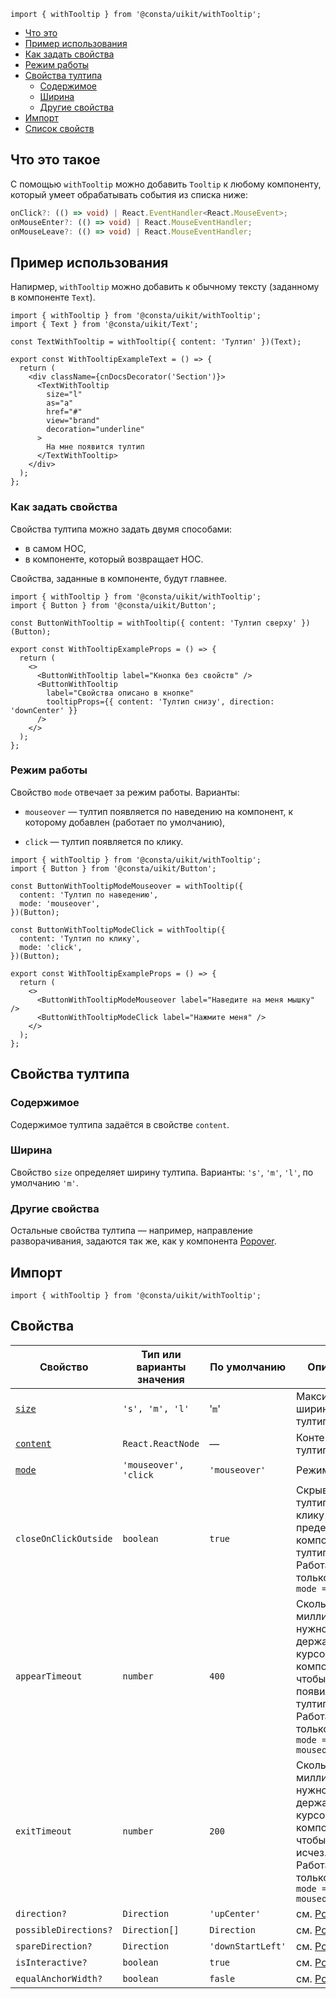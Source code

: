 
```tsx
import { withTooltip } from '@consta/uikit/withTooltip';
```

<MdxMenu>

- [Что это](#что-это-такое)
- [Пример использования](#пример-использования)
- [Как задать свойства](#как-задать-свойства)
- [Режим работы](#режим-работы)
- [Свойства тултипа](#свойства-тултипа)
  - [Содержимое](#содержимое)
  - [Ширина](#ширина)
  - [Другие свойства](#другие-свойства)
- [Импорт](#импорт)
- [Список свойств](#список-свойств)

</MdxMenu>

## Что это такое

C помощью `withTooltip` можно добавить `Tooltip` к любому компоненту,
который умеет обрабатывать события из списка ниже:

```ts
onClick?: (() => void) | React.EventHandler<React.MouseEvent>;
onMouseEnter?: (() => void) | React.MouseEventHandler;
onMouseLeave?: (() => void) | React.MouseEventHandler;
```

## Пример использования

Напирмер, `withTooltip` можно добавить к обычному тексту (заданному в компоненте `Text`).

```tsx
import { withTooltip } from '@consta/uikit/withTooltip';
import { Text } from '@consta/uikit/Text';

const TextWithTooltip = withTooltip({ content: 'Тултип' })(Text);

export const WithTooltipExampleText = () => {
  return (
    <div className={cnDocsDecorator('Section')}>
      <TextWithTooltip
        size="l"
        as="a"
        href="#"
        view="brand"
        decoration="underline"
      >
        На мне появится тултип
      </TextWithTooltip>
    </div>
  );
};
```

<WithTooltipExampleText />

### Как задать свойства

Свойства тултипа можно задать двумя способами:

- в самом HOC,
- в компоненте, который возвращает HOC.

Свойства, заданные в компоненте, будут главнее.

```tsx
import { withTooltip } from '@consta/uikit/withTooltip';
import { Button } from '@consta/uikit/Button';

const ButtonWithTooltip = withTooltip({ content: 'Тултип сверху' })(Button);

export const WithTooltipExampleProps = () => {
  return (
    <>
      <ButtonWithTooltip label="Кнопка без свойств" />
      <ButtonWithTooltip
        label="Свойства описано в кнопке"
        tooltipProps={{ content: 'Тултип снизу', direction: 'downCenter' }}
      />
    </>
  );
};
```

<WithTooltipExampleProps />

### Режим работы

Свойство `mode` отвечает за режим работы. Варианты:

- `mouseover` — тултип появляется по наведению на компонент, к которому добавлен (работает по умолчанию),

- `click` — тултип появляется по клику.

```tsx
import { withTooltip } from '@consta/uikit/withTooltip';
import { Button } from '@consta/uikit/Button';

const ButtonWithTooltipModeMouseover = withTooltip({
  content: 'Тултип по наведению',
  mode: 'mouseover',
})(Button);

const ButtonWithTooltipModeClick = withTooltip({
  content: 'Тултип по клику',
  mode: 'click',
})(Button);

export const WithTooltipExampleProps = () => {
  return (
    <>
      <ButtonWithTooltipModeMouseover label="Наведите на меня мышку" />
      <ButtonWithTooltipModeClick label="Нажмите меня" />
    </>
  );
};
```

<WithTooltipExampleMode />

## Свойства тултипа

### Содержимое

Содержимое тултипа задаётся в свойстве `content`.

### Ширина

Свойство `size` определяет ширину тултипа. Варианты: `'s'`, `'m'`, `'l'`, по умолчанию `'m'`.

<WithTooltipExampleSize />

### Другие свойства

Остальные свойства тултипа — например, направление разворачивания, задаются так же, как у компонента [Popover](##LIBS.STAND/stand:uikit-components-popover-stable).

## Импорт

```tsx
import { withTooltip } from '@consta/uikit/withTooltip';
```

## Свойства

| Свойство                 | Тип или варианты значения | По умолчанию      | Описание                                                                                                              |
| ------------------------ | ------------------------- | ----------------- | --------------------------------------------------------------------------------------------------------------------- |
| [`size`](#ширина)        | `'s', 'm', 'l'`           | '`m`'             | Максимальная ширина тултипа                                                                                           |
| [`content`](#содержимое) | `React.ReactNode`         | —                 | Контент тултипа                                                                                                       |
| [`mode`](#режим-работы)  | `'mouseover', 'click`     | `'mouseover'`     | Режим работы                                                                                                          |
| `closeOnClickOutside`    | `boolean`                 | `true`            | Скрывает тултип по клику за пределами компонента и тултипа. Работает только при `mode = click`                        |
| `appearTimeout`          | `number`                  | `400`             | Сколько миллисекунд нужно держать курсор на компоненте, чтобы появился тултип. Работает только при `mode = mouseover` |
| `exitTimeout`            | `number`                  | `200`             | Сколько миллисекунд нужно держать курсор на компоненте, чтобы тултип исчез. Работает только при `mode = mouseover`    |
| `direction?`             | `Direction`               | `'upCenter'`      | см. [Popover](##LIBS.STAND/stand:uikit-components-popover-stable)                                                     |
| `possibleDirections?`    | `Direction[]`             | `Direction`       | см. [Popover](##LIBS.STAND/stand:uikit-components-popover-stable)                                                     |
| `spareDirection?`        | `Direction`               | `'downStartLeft'` | см. [Popover](##LIBS.STAND/stand:uikit-components-popover-stable)                                                     |
| `isInteractive?`         | `boolean`                 | `true`            | см. [Popover](##LIBS.STAND/stand:uikit-components-popover-stable)                                                     |
| `equalAnchorWidth?`      | `boolean`                 | `fasle`           | см. [Popover](##LIBS.STAND/stand:uikit-components-popover-stable)                                                     |
